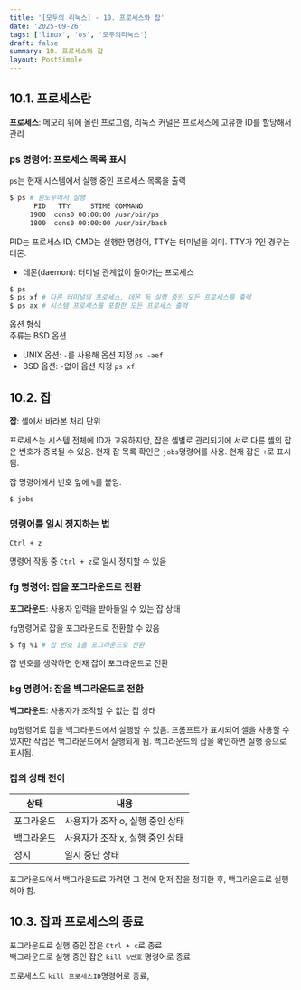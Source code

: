 ```yaml
---
title: '[모두의 리눅스] - 10. 프로세스와 잡'
date: '2025-09-26'
tags: ['linux', 'os', '모두의리눅스']
draft: false
summary: 10. 프로세스와 잡
layout: PostSimple
---
```


## 10.1. 프로세스란

**프로세스**: 메모리 위에 올린 프로그램, 리눅스 커널은 프로세스에 고유한 ID를 할당해서 관리

### ps 명령어: 프로세스 목록 표시

`ps`는 현재 시스템에서 실행 중인 프로세스 목록을 출력

```bash
$ ps # 윈도우에서 실행
      PID   TTY     STIME COMMAND
     1900  cons0 00:00:00 /usr/bin/ps
     1800  cons0 00:00:00 /usr/bin/bash
```

PID는 프로세스 ID, CMD는 실행한 명령어, TTY는 터미널을 의미. TTY가 ?인 경우는 데몬.

- 데몬(daemon): 터미널 관계없이 돌아가는 프로세스

```bash
$ ps
$ ps xf # 다른 터미널의 프로세스, 데몬 등 실행 중인 모든 프로세스를 출력
$ ps ax # 시스템 프로세스를 포함한 모든 프로세스 출력
```

옵션 형식  
주류는 BSD 옵션

- UNIX 옵션: `-`를 사용해 옵션 지정 `ps -aef`
- BSD 옵션: `-`없이 옵션 지정 `ps xf`

## 10.2. 잡

**잡**: 셸에서 바라본 처리 단위

프로세스는 시스템 전체에 ID가 고유하지만, 잡은 셸별로 관리되기에 서로 다른 셸의 잡은 번호가 중복될 수 있음. 현재 잡 목록 확인은 `jobs`명령어를 사용. 현재 잡은 `+`로 표시됨.

잡 명령어에서 번호 앞에 `%`를 붙임.

```bash
$ jobs
```

### 명령어를 일시 정지하는 법

`Ctrl + z`

명령어 작동 중 `Ctrl + z`로 일시 정지할 수 있음

### fg 명령어: 잡을 포그라운드로 전환

**포그라운드**: 사용자 입력을 받아들일 수 있는 잡 상태

`fg`명령어로 잡을 포그라운드로 전환할 수 있음

```bash
$ fg %1 # 잡 번호 1을 포그라운드로 전환
```

잡 번호를 생략하면 현재 잡이 포그라운드로 전환

### bg 명령어: 잡을 백그라운드로 전환

**백그라운드**: 사용자가 조작할 수 없는 잡 상태

`bg`명령어로 잡을 백그라운드에서 실행할 수 있음. 프롬프트가 표시되어 셸을 사용할 수 있지만 작업은 백그라운드에서 실행되게 됨. 백그라운드의 잡을 확인하면 실행 중으로 표시됨.

### 잡의 상태 전이

| 상태       | 내용                            |
| ---------- | ------------------------------- |
| 포그라운드 | 사용자가 조작 o, 실행 중인 상태 |
| 백그라운드 | 사용자가 조작 x, 실행 중인 상태 |
| 정지       | 일시 중단 상태                  |

포그라운드에서 백그라운드로 가려면 그 전에 먼저 잡을 정지한 후, 백그라운드로 실행해야 함.

## 10.3. 잡과 프로세스의 종료

포그라운드로 실행 중인 잡은 `Ctrl + c`로 종료  
백그라운드로 실행 중인 잡은 `kill %번호` 명령어로 종료

프로세스도 `kill 프로세스ID`명령어로 종료,
